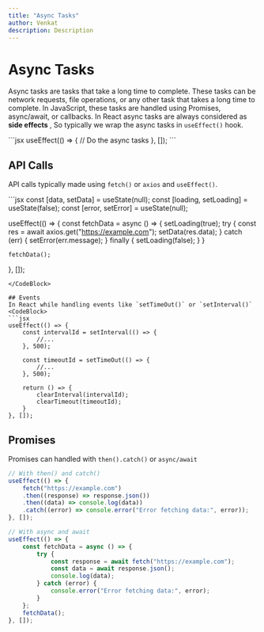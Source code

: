 ```yaml
---
title: "Async Tasks"
author: Venkat
description: Description
---
```


# Async Tasks
Async tasks are tasks that take a long time to complete. These tasks can be network requests, file operations, or any other task that takes a long time to complete. In JavaScript, these tasks are handled using Promises, async/await, or callbacks.
In React async tasks are always considered as **side effects** , So typically we wrap the async tasks in `useEffect()` hook.

<CodeBlock>
```jsx
useEffect(() => {
    // Do the async tasks
}, []);
```
</CodeBlock>

## API Calls
API calls typically made using `fetch()` or `axios` and `useEffect()`.

<CodeBlock>
```jsx
const [data, setData] = useState(null);
const [loading, setLoading] = useState(false);
const [error, setError] = useState(null);

useEffect(() => {
    const fetchData = async () => {
        setLoading(true);
        try {
            const res = await axios.get("https://example.com");
            setData(res.data);
        } catch (err) {
            setError(err.message);
        } finally {
            setLoading(false);
        }
    }

    fetchData();
}, []);
```
</CodeBlock>

## Events
In React while handling events like `setTimeOut()` or `setInterval()` 
<CodeBlock>
```jsx
useEffect(() => {
    const intervalId = setInterval(() => {
        //...
    }, 500);

    const timeoutId = setTimeOut(() => {
        //...
    }, 500);

    return () => {
        clearInterval(intervalId);
        clearTimeout(timeoutId);
    }
}, []);
```
</CodeBlock>

## Promises
Promises can handled with `then().catch()` or `async/await`
<CodeBlock>
```jsx
// With then() and catch()
useEffect(() => {
    fetch("https://example.com")
    .then((response) => response.json())
    .then((data) => console.log(data))
    .catch((error) => console.error("Error fetching data:", error));
}, []);

// With async and await
useEffect(() => {
    const fetchData = async () => {
        try {
            const response = await fetch("https://example.com");
            const data = await response.json();
            console.log(data);
        } catch (error) {
            console.error("Error fetching data:", error);
        }
    };
    fetchData();
}, []);
```
</CodeBlock>